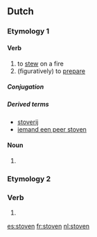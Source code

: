 ==Dutch==

===Etymology 1===

====Verb====
{{nl-verb|wk}}

# to [[stew]] on a fire
# (figuratively) to [[prepare]]

=====Conjugation=====
{{nl-conj-wk|stoof|stove|dt=d}}

=====Derived terms=====
* [[stoverij]]
* [[iemand een peer stoven]]

====Noun====
{{infl|nl}}

# {{nl-noun-form|pl=1|stoof}}

===Etymology 2===

===Verb===
{{infl|nl}}

# {{nl-verb-form|n=pl|t=past|m=ind+subj|stuiven}}

[[es:stoven]]
[[fr:stoven]]
[[nl:stoven]]